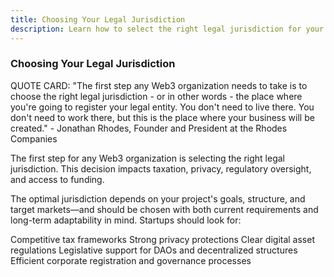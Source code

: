 ```yaml
---
title: Choosing Your Legal Jurisdiction
description: Learn how to select the right legal jurisdiction for your Web3 startup
---
```


### Choosing Your Legal Jurisdiction

QUOTE CARD: "The first step any Web3 organization needs to take is to choose the right legal jurisdiction -  or in other words - the place where you're going to register your legal entity. You don't need to live there. You don't need to work there, but this is the place where your business will be created." - Jonathan Rhodes, Founder and President at the Rhodes Companies

The first step for any Web3 organization is selecting the right legal jurisdiction. This decision impacts taxation, privacy, regulatory oversight, and access to funding.

The optimal jurisdiction depends on your project's goals, structure, and target markets—and should be chosen with both current requirements and long-term adaptability in mind. Startups should look for:

Competitive tax frameworks
Strong privacy protections
Clear digital asset regulations
Legislative support for DAOs and decentralized structures
Efficient corporate registration and governance processes
